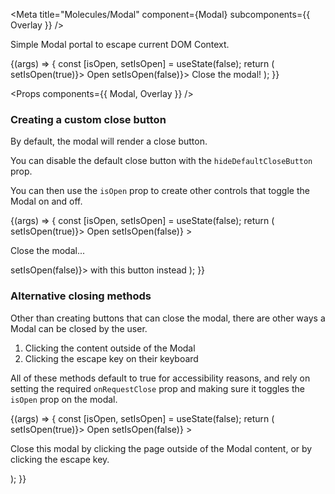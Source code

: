 
<Meta title="Molecules/Modal" component={Modal} subcomponents={{ Overlay }} />

Simple Modal portal to escape current DOM Context.

<Canvas>
  <Story name="Modal">
    {(args) => {
      const [isOpen, setIsOpen] = useState(false);
      return (
        <React.Fragment>
          <ButtonDeprecated onClick={() => setIsOpen(true)}>
            Open
          </ButtonDeprecated>
          <Modal isOpen={isOpen} onRequestClose={() => setIsOpen(false)}>
            Close the modal!
          </Modal>
        </React.Fragment>
      );
    }}
  </Story>
</Canvas>

<Props components={{ Modal, Overlay }} />

### Creating a custom close button

By default, the modal will render a close button.

You can disable the default close button with the `hideDefaultCloseButton` prop.

You can then use the `isOpen` prop to create other controls that toggle the Modal on and off.

<Canvas>
  <Story name="Without Close Default">
    {(args) => {
      const [isOpen, setIsOpen] = useState(false);
      return (
        <React.Fragment>
          <ButtonDeprecated onClick={() => setIsOpen(true)}>
            Open
          </ButtonDeprecated>
          <Modal
            isOpen={isOpen}
            hideDefaultCloseButton
            onRequestClose={() => setIsOpen(false)}
          >
            <p>Close the modal...</p>
            <ButtonDeprecated block onClick={() => setIsOpen(false)}>
              with this button instead
            </ButtonDeprecated>
          </Modal>
        </React.Fragment>
      );
    }}
  </Story>
</Canvas>

### Alternative closing methods

Other than creating buttons that can close the modal, there are other ways a Modal can be closed by the user.

1. Clicking the content outside of the Modal
2. Clicking the escape key on their keyboard

All of these methods default to true for accessibility reasons, and rely on setting the required `onRequestClose` prop and making sure it toggles the `isOpen` prop on the modal.

<Canvas>
  <Story name="Clicking Outside">
    {(args) => {
      const [isOpen, setIsOpen] = useState(false);
      return (
        <React.Fragment>
          <ButtonDeprecated onClick={() => setIsOpen(true)}>
            Open
          </ButtonDeprecated>
          <Modal
            isOpen={isOpen}
            hideDefaultCloseButton
            onRequestClose={() => setIsOpen(false)}
          >
            <p>
              Close this modal by clicking the page outside of the Modal
              content, or by clicking the escape key.
            </p>
          </Modal>
        </React.Fragment>
      );
    }}
  </Story>
</Canvas>
